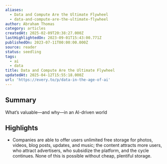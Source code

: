 ```yaml
---
aliases:
  - Data and Compute Are the Ultimate Flywheel
  - data-and-compute-are-the-ultimate-flywheel
author: Abraham Thomas
category: articles
createdAt: 2025-02-09T20:38:27.000Z
lastHighlightedOn: 2023-09-01T15:43:00.771Z
publishedOn: 2023-07-11T00:00:00.000Z
source: reader
status: seedling
tags:
  - ai
  - data
title: Data and Compute Are the Ultimate Flywheel
updatedAt: 2025-04-12T15:55:18.000Z
url: 'https://every.to/p/data-in-the-age-of-ai'
---
```

## Summary

What’s valuable—and why—in an AI-driven world

## Highlights

- Companies are able to offer users unlimited free storage for photos, videos, blog posts, updates, and music; the content attracts more users, who attract advertisers, who subsidize the platform, and the cycle continues. None of this is possible without cheap, plentiful storage.
